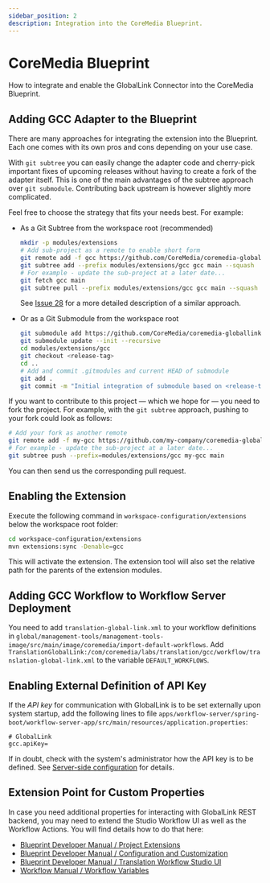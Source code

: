 ```yaml
---
sidebar_position: 2
description: Integration into the CoreMedia Blueprint.
---
```


# CoreMedia Blueprint

How to integrate and enable the GlobalLink Connector into the CoreMedia
Blueprint.

## Adding GCC Adapter to the Blueprint

There are many approaches for integrating the extension into the Blueprint. Each
one comes with its own pros and cons depending on your use case.

With `git subtree` you can easily change the adapter code and cherry-pick
important fixes of upcoming releases without having to create a fork of the
adapter itself. This is one of the main advantages of the subtree approach over
`git submodule`. Contributing back upstream is however slightly more
complicated.

Feel free to choose the strategy that fits your needs best. For example:

* As a Git Subtree from the workspace root (recommended)

  ```bash
  mkdir -p modules/extensions
  # Add sub-project as a remote to enable short form
  git remote add -f gcc https://github.com/CoreMedia/coremedia-globallink-connect-integration.git
  git subtree add --prefix modules/extensions/gcc gcc main --squash
  # For example - update the sub-project at a later date...
  git fetch gcc main
  git subtree pull --prefix modules/extensions/gcc gcc main --squash
  ```

  See
  [Issue 28](<https://github.com/CoreMedia/coremedia-globallink-connect-integration/issues/28> "Git subtree approach · Issue #28 · CoreMedia/coremedia-globallink-connect-integration")
  for a more detailed description of a similar approach.

* Or as a Git Submodule from the workspace root

  ```bash
  git submodule add https://github.com/CoreMedia/coremedia-globallink-connect-integration.git modules/extensions/gcc
  git submodule update --init --recursive
  cd modules/extensions/gcc
  git checkout <release-tag>
  cd ..
  # Add and commit .gitmodules and current HEAD of submodule 
  git add .
  git commit -m "Initial integration of submodule based on <release-tag>"
  ```

If you want to contribute to this project — which we hope for — you need to fork
the project. For example, with the `git subtree` approach, pushing to your fork
could look as follows:

```bash
# Add your fork as another remote
git remote add -f my-gcc https://github.com/my-company/coremedia-globallink-connect-extended.git
# For example - update the sub-project at a later date...
git subtree push --prefix=modules/extensions/gcc my-gcc main
```

You can then send us the corresponding pull request.

## Enabling the Extension

Execute the following command in `workspace-configuration/extensions` below the
workspace root folder:

```bash
cd workspace-configuration/extensions
mvn extensions:sync -Denable=gcc
```

This will activate the extension. The extension tool will also set the relative
path for the parents of the extension modules.

## Adding GCC Workflow to Workflow Server Deployment

You need to add `translation-global-link.xml` to your workflow definitions in
`global/management-tools/management-tools-image/src/main/image/coremedia/import-default-workflows`.
Add
`TranslationGlobalLink:/com/coremedia/labs/translation/gcc/workflow/translation-global-link.xml`
to the variable `DEFAULT_WORKFLOWS`.

## Enabling External Definition of API Key

If the _API key_ for communication with GlobalLink is to be set externally
upon system startup, add the following lines to file
`apps/workflow-server/spring-boot/workflow-server-app/src/main/resources/application.properties`:

```text
# GlobalLink
gcc.apiKey=
```

If in doubt, check with the system's administrator how the API key is to be
defined. See
[Server-side configuration](<../administrators/configure-gcc-settings.mdx#server-side-configuration> "Administrators | Configuring Connection Settings")
for details.

## Extension Point for Custom Properties

In case you need additional properties for interacting with GlobalLink REST
backend, you may need to extend the Studio Workflow UI as well as the Workflow
Actions. You will find details how to do that here:

* [Blueprint Developer Manual / Project Extensions](<https://documentation.coremedia.com/cmcc-12/artifacts/2412.0/webhelp/coremedia-en/content/projectExtensions.html> "Blueprint Developer Manual / Project Extensions")
* [Blueprint Developer Manual / Configuration and Customization](<https://documentation.coremedia.com/cmcc-12/artifacts/2412.0/webhelp/coremedia-en/content/translationWorkflow_configurationAndCustomization.html> "Blueprint Developer Manual / Configuration and Customization")
* [Blueprint Developer Manual / Translation Workflow Studio UI](<https://documentation.coremedia.com/cmcc-12/artifacts/2412.0/webhelp/coremedia-en/content/TranslationWorkflowUiCustomization.html> "Blueprint Developer Manual / Translation Workflow Studio UI")
* [Workflow Manual / Workflow Variables](<https://documentation.coremedia.com/cmcc-12/artifacts/2412.0/webhelp/workflow-developer-en/content/WorkflowVariables.html> "Workflow Manual / Workflow Variables")
